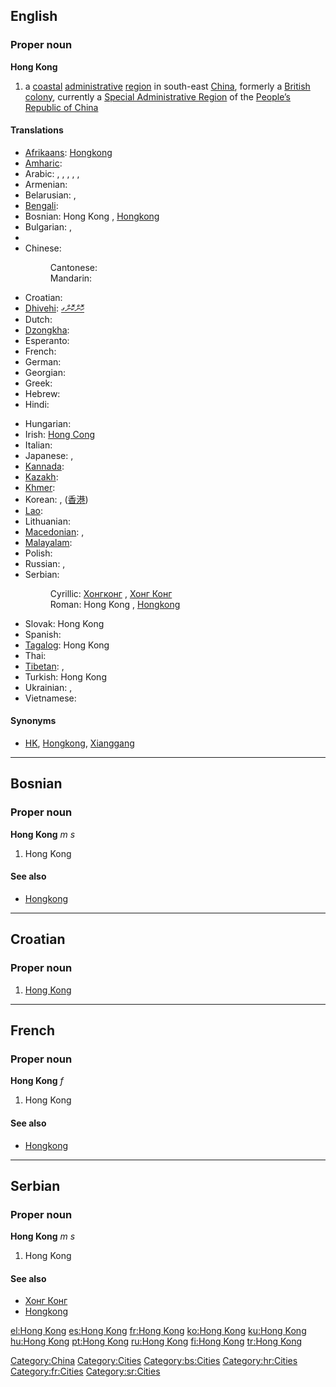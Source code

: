{{wikipedia}}
{{also|Hongkong|Hong-Kong|Hồng Kông}}
==English==
{{wikipedia}}

===Proper noun===
'''Hong Kong'''

# a [[coastal]] [[administrative]] [[region]] in south-east [[China]], formerly a [[British]] [[colony]], currently a [[Special Administrative Region]] of the [[People's Republic of China|People’s Republic of China]]

====Translations====
{{trans-top|coastal administrative region in south-east China}}
* [[Afrikaans]]: [[Hongkong]]
* [[Amharic]]: {{t|am|ሆንግ ኮንግ|sc=Ethi}}
* Arabic: {{t|ar|هونغ كونغ|m|tr=hungh kungh|sc=Arab}},  {{t|ar|هونغكونغ|m|tr=hunghkungh|sc=Arab}},  {{t|ar|هونكونغ|m|tr=hunkungh|sc=Arab}},  {{t|ar|هونجكونج|m|tr=hungkung|sc=Arab}},  {{t|ar|هونج كونج|m|tr=hung kung|sc=Arab}},  {{t|ar|هونكونج|m|tr=hunkung|sc=Arab}}
* Armenian: {{t|hy|Հոնկոնգ|tr=Honkong|sc=Armn}}
* Belarusian: {{t|be|Ганконг|m|tr=Hankónh|sc=Cyrl}},  {{t|be|Сянган|m|tr=Sjanhán|sc=Cyrl}}
* [[Bengali]]: {{t|bn|হংকং|sc=Beng}}
* Bosnian: Hong Kong {{m}}, [[Hongkong]] {{m}}
* Bulgarian: {{t|bg|Хонконг|m|tr=Honkong|sc=Cyrl}},  {{t|bg|Сянган|m|tr=Sjangán|sc=Cyrl}}
* {{trreq|Burmese}}
* Chinese:
*: Cantonese: {{tø|yue|香港|tr=heung1 gong2}}
*: Mandarin: {{t|zh|香港|tr=Xiānggǎng|sc=Hani}} <!-- rm [[香江]] (Xiāngjiāng) -->
* Croatian: {{t-|hr|Hong Kong|m}}
* [[Dhivehi]]: [[ހޮންކޮންގ]]
* Dutch: {{t-|nl|Hongkong}}
* [[Dzongkha]]: {{t|dz|ཧོང་ཀོང|sc=Tibt}}
* Esperanto: {{t|eo|Honkongo}}
* French: {{t|fr|Hongkong|f}}
* German: {{t-|de|Hongkong|n}}
* Georgian: {{t|ka|ჰონგკონგი|sc=Geor}}
* Greek: {{t|el|Χόνγκ Κόνγκ|tr=Hóng Kóng|sc=Grek}}
* Hebrew: {{t|he|הונג קונג|sc=Hebr}}
* Hindi: {{t|hi|हांग कांग|sc=Deva}}
{{trans-mid}}
* Hungarian: {{t+|hu|Hongkong}}
* Irish: [[Hong Cong]]
* Italian: {{t|it|Hong Kong|f}}
* Japanese: {{t|ja|香港|tr=ほんこん, Honkon|sc=Jpan}},  {{t|ja|ホンコン|tr=Honkon|sc=Jpan}}
* [[Kannada]]: {{t|kn|ಹಾಂಗ್ ಕಾಂಗ್|sc=Knda}}
* [[Kazakh]]: {{t|kk|Шәңғаң|sc=Cyrl}}
* [[Khmer]]: {{t|km|ហុងកុង|sc=Khmr}}
* Korean: {{t|ko|홍콩|tr=Hongkong|sc=Kore}},  {{t|ko|향항|tr=hyanghang|sc=Kore}} ([[香港]])
* [[Lao]]: {{t|lo|ຮ່ອງກົງ|sc=Laoo}}
* Lithuanian: {{t|lt|Honkongas|m}}
* [[Macedonian]]: {{t-|mk|Хонгконг|m|tr=Hongkóng|sc=Cyrl|xs=Macedonian}},  {{t-|mk|Хонг Конг|m|tr=Hong Kong|sc=Cyrl|xs=Macedonian}}
* [[Malayalam]]: {{t|ml|ഹോങ്കോങ്|sc=Mlym}}
* Polish: {{t+|pl|Hongkong}}
* Russian: {{t+|ru|Гонконг|m|tr=Gonkóng|sc=Cyrl}}, {{t-|ru|Сянган|m|tr=Sjangán|sc=Cyrl}}
* Serbian:
*: Cyrillic: [[Хонгконг]] {{m}}, [[Хонг Конг]] {{m}}
*: Roman: Hong Kong {{m}}, [[Hongkong]] {{m}}
* Slovak: Hong Kong {{m}}
* Spanish: {{t-|es|Hong-Kong}}
* [[Tagalog]]: Hong Kong
* Thai: {{t|th|เขตบริหารพิเศษฮ่องกง|sc=Thai}}
* [[Tibetan]]: {{t|bo|ཞང་ཀང་།|sc=Tibt}},  {{t|bo|ཧོང་ཀོང༌།|sc=Tibt}}
* Turkish: Hong Kong
* Ukrainian: {{t|uk|Гонконг|m|tr=Honkónh|sc=Cyrl}},  {{t|uk|Сянган|m|tr=Sjanhán|sc=Cyrl}}
* Vietnamese: {{t|vi|Hồng Kông}}
{{trans-bottom}}

====Synonyms====
* {{sense|region in China}} [[HK]], [[Hongkong]], [[Xianggang#English|Xianggang]]

[[Category:China]]
[[Category:Cities]]

----

==Bosnian==

===Proper noun===
'''Hong Kong''' ''m s''

# Hong Kong

====See also====
* [[Hongkong#Bosnian|Hongkong]]

[[Category:bs:Cities]]

----

==Croatian==

===Proper noun===
{{infl|hr|proper noun|g=m}}

# [[#English|Hong Kong]]

[[Category:hr:Cities]]

----

==French==

===Proper noun===
'''Hong Kong''' ''f''

# Hong Kong

====See also====
* [[Hongkong#French|Hongkong]]

[[Category:fr:Cities]]

----

==Serbian==

===Proper noun===
'''Hong Kong''' ''m s''

# Hong Kong

====See also====
* [[Хонг Конг#Serbian|Хонг Конг]]
* [[Hongkong#Serbian|Hongkong]]

[[Category:sr:Cities]]

[[el:Hong Kong]]
[[es:Hong Kong]]
[[fr:Hong Kong]]
[[ko:Hong Kong]]
[[ku:Hong Kong]]
[[hu:Hong Kong]]
[[pt:Hong Kong]]
[[ru:Hong Kong]]
[[fi:Hong Kong]]
[[tr:Hong Kong]]